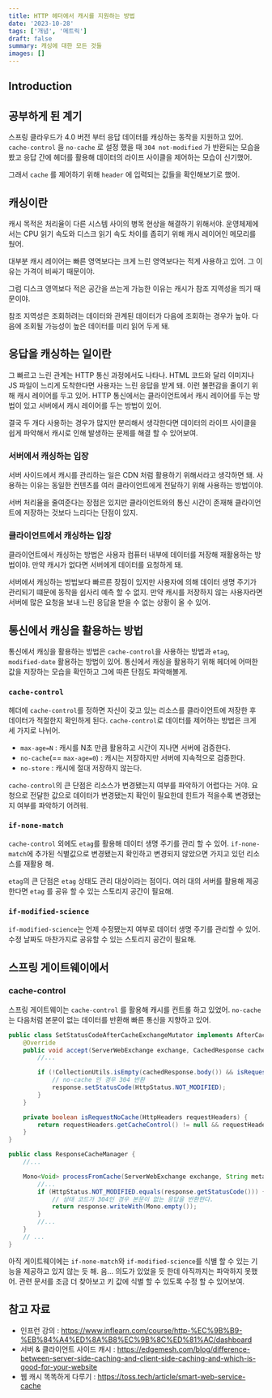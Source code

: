 ```yaml
---
title: HTTP 헤더에서 캐시를 지원하는 방법
date: '2023-10-28'
tags: ['개념', '메트릭']
draft: false
summary: 캐싱에 대한 모든 것들
images: []
---
```


## Introduction

<TOCInline toc={props.toc} exclude="Introduction" />

## 공부하게 된 계기

스프링 클라우드가 4.0 버전 부터 응답 데이터를 캐싱하는 동작을 지원하고 있어.
`cache-control` 을 `no-cache` 로 설정 했을 때 `304 not-modified` 가 반환되는 모습을 봤고 응답 간에 헤더를 활용해 데이터의 라이프 사이클을 제어하는 모습이 신기했어.

그래서 `cache` 를 제어하기 위해 `header` 에 입력되는 값들을 확인해보기로 했어.

## 캐싱이란

캐시 목적은 처리율이 다른 시스템 사이의 병목 현상을 해결하기 위해서야.
운영체제에서는 CPU 읽기 속도와 디스크 읽기 속도 차이를 좁히기 위해 캐시 레이어인 메모리를 뒀어.

대부분 캐시 레이어는 빠른 영역보다는 크게 느린 영역보다는 적게 사용하고 있어.
그 이유는 가격이 비싸기 때문이야.

그럼 디스크 영역보다 적은 공간을 쓰는게 가능한 이유는 캐시가 참조 지역성을 띄기 때문이야.

참조 지역성은 조회하려는 데이터와 관계된 데이터가 다음에 조회하는 경우가 높아.
다음에 조회될 가능성이 높은 데이터를 미리 읽어 두게 돼.

## 응답을 캐싱하는 일이란

그 빠르고 느린 관계는 HTTP 통신 과정에서도 나타나.
HTML 코드와 달리 이미지나 JS 파일이 느리게 도착한다면 사용자는 느린 응답을 받게 돼.
이런 불편감을 줄이기 위해 캐시 레이어를 두고 있어.
HTTP 통신에서는 클라이언트에서 캐시 레이어를 두는 방법이 있고 서버에서 캐시 레이어를 두는 방법이 있어.

결국 두 개다 사용하는 경우가 많지만 분리해서 생각한다면 데이터의 라이프 사이클을 쉽게 파악해서 캐시로 인해 발생하는 문제를 해결 할 수 있어보여.

### 서버에서 캐싱하는 입장

서버 사이드에서 캐시를 관리하는 일은 CDN 처럼 활용하기 위해서라고 생각하면 돼.
사용하는 이유는 동일한 컨텐츠를 여러 클라이언트에게 전달하기 위해 사용하는 방법이야.

서버 처리율을 줄여준다는 장점은 있지만 클라이언트와의 통신 시간이 존재해 클라이언트에 저장하는 것보다 느리다는 단점이 있지.

### 클라이언트에서 캐싱하는 입장

클라이언트에서 캐싱하는 방법은 사용자 컴퓨터 내부에 데이터를 저장해 재활용하는 방법이야.
만약 캐시가 없다면 서버에게 데이터를 요청하게 돼.

서버에서 캐싱하는 방법보다 빠르른 장점이 있지만 사용자에 의해 데이터 생명 주기가 관리되기 떄문에 동작을 쉽사리 예측 할 수 없지.
만약 캐시를 저장하지 않는 사용자라면 서버에 많은 요청을 보내 느린 응답을 받을 수 없는 상황이 올 수 있어.

## 통신에서 캐싱을 활용하는 방법

통신에서 캐싱을 활용하는 방법은 `cache-control`을 사용하는 방법과 `etag`, `modified-date` 활용하는 방법이 있어.
통신에서 캐싱을 활용하기 위해 헤더에 어떠한 값을 저장하는 모습을 확인하고 그에 따른 단점도 파악해볼게.

### `cache-control`

헤더에 `cache-control`를 정하면 자신이 갖고 있는 리소스를 클라이언트에 저장한 후 데이터가 적절한지 확인하게 된다.
`cache-control`로 데이터를 제어하는 방법은 크게 세 가지로 나뉘어.

- `max-age=N` : 캐시를 N초 만큼 활용하고 시간이 지나면 서버에 검증한다.
- `no-cache`(== `max-age=0`) : 캐시는 저장하지만 서버에 지속적으로 검증한다.
- `no-store` : 캐시에 절대 저장하지 않는다.

`cache-control`의 큰 단점은 리소스가 변경됐는지 여부를 파악하기 어렵다는 거야.
요청으로 전달한 값으로 데이터가 변경됐는지 확인이 필요한데 힌트가 적을수록 변경됐는지 여부를 파악하기 어려워.

### `if-none-match`

`cache-control` 외에도 `etag`를 활용해 데이터 생명 주기를 관리 할 수 있어.
`if-none-match`에 추가된 식별값으로 변경됐는지 확인하고 변경되지 않았으면 가지고 있던 리소스를 재활용 해.

`etag`의 큰 단점은 `etag` 상태도 관리 대상이라는 점이다.
여러 대의 서버를 활용해 제공한다면 `etag` 를 공유 할 수 있는 스토리지 공간이 필요해.

### `if-modified-science`

`if-modified-science`는 언제 수정됐는지 여부로 데이터 생명 주기를 관리할 수 있어.
수정 날짜도 마찬가지로 공유할 수 있는 스토리지 공간이 필요해.

## 스프링 게이트웨이에서

### cache-control

스프링 게이트웨이는 `cache-control` 를 활용해 캐시를 컨트롤 하고 있었어.
`no-cache` 는 다음처럼 본문이 없는 데이터를 반환해 빠른 통신을 지향하고 있어.

```java
public class SetStatusCodeAfterCacheExchangeMutator implements AfterCacheExchangeMutator {
	@Override
	public void accept(ServerWebExchange exchange, CachedResponse cachedResponse) {
        //...

		if (!CollectionUtils.isEmpty(cachedResponse.body()) && isRequestNoCache(requestHeaders)) {
            // no-cache 인 경우 304 반환
			response.setStatusCode(HttpStatus.NOT_MODIFIED);
		}
	}

	private boolean isRequestNoCache(HttpHeaders requestHeaders) {
		return requestHeaders.getCacheControl() != null && requestHeaders.getCacheControl().contains("no-cache");
	}
}

public class ResponseCacheManager {
    //...

	Mono<Void> processFromCache(ServerWebExchange exchange, String metadataKey, CachedResponse cachedResponse) {
		//...
		if (HttpStatus.NOT_MODIFIED.equals(response.getStatusCode())) {
            // 상태 코드가 304인 경우 본문이 없는 응답을 반환한다.
			return response.writeWith(Mono.empty());
		}
        //...
	}
    // ...
}
```

아직 게이트웨이에는 `if-none-match`와 `if-modified-science`를 식별 할 수 있는 기능을 제공하고 있지 않는 듯 해.
음... 의도가 있었을 듯 한데 아직까지는 파악하지 못했어. 관련 문서를 조금 더 찾아보고 키 값에 식별 할 수 있도록 수정 할 수 있어보여.

## 참고 자료

- 인프런 강의 : https://www.inflearn.com/course/http-%EC%9B%B9-%EB%84%A4%ED%8A%B8%EC%9B%8C%ED%81%AC/dashboard
- 서버 & 클라이언트 사이드 캐시 : https://edgemesh.com/blog/difference-between-server-side-caching-and-client-side-caching-and-which-is-good-for-your-website
- 웹 캐시 똑똑하게 다루기 : https://toss.tech/article/smart-web-service-cache
